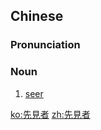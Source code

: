 {{also|先见者}}
==Chinese==
{{zh-forms|s=先见者|type=21}}

===Pronunciation===
{{zh-pron
|m=xiānjiànzhě
|c=sin1 gin3 ze2
|cat=n
}}

===Noun===
{{zh-noun}}

# [[seer]]

[[ko:先見者]]
[[zh:先見者]]